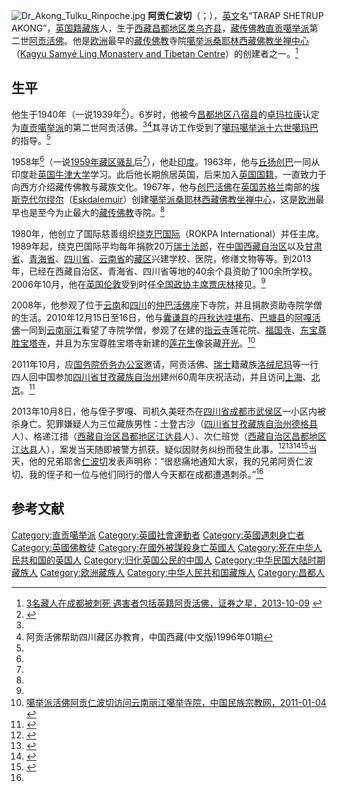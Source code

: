 {{Link style|time=2015-12-13T15:54:35+00:00}}
[[File:Dr_Akong_Tulku_Rinpoche.jpg|thumb]]
{{ViewTibetanScript}}
'''阿贡仁波切'''（{{Bo|z=ཆོས་རྗེ་ཨ་དཀོན་རིན་པོ་ཆེ།|w=chos rje a dkon rin po che|t=Chöje Akong Rinpoche}}；{{bd|1940年|4月4日|2013年|10月8日|catIdx=Akong Rinpoche}}），[[英文|英文]]名“TARAP SHETRUP AKONG”，[[英国国籍|英国籍]][[藏族|藏族]]人，生于[[西藏|西藏]][[昌都地区|昌都地区]][[类乌齐县|类乌齐县]]，[[藏传佛教|藏传佛教]][[直贡噶举派|直贡噶举派]]第二世[[阿贡活佛|阿贡活佛]]。他是[[欧洲|欧洲]]最早的[[藏传佛教|藏传佛教]]寺院[[噶举派桑耶林西藏佛教坐禅中心|噶举派桑耶林西藏佛教坐禅中心]]（[[:en:Kagyu_Samyé_Ling_Monastery_and_Tibetan_Centre|Kagyu Samyé Ling Monastery and Tibetan Centre]]）的创建者之一。<ref name=zqzx>[http://finance.stockstar.com/FB2013100900002310.shtml 3名藏人在成都被刺死 遇害者包括英籍阿贡活佛，证券之星，2013-10-09] {{Wayback|url=http://finance.stockstar.com/FB2013100900002310.shtml |date=20131010075737 }}</ref>

==生平==
他生于1940年（一说1939年<ref name=samye>{{Cite web |url=http://www.samye.org/arbio1.htm |title=Dr Akong Tulku Rinpoche- ROKPA's founder Part One: Early Life in Tibet, www.samye.org, Retrieved 2013-10-10 |access-date=2013-10-10 |archive-date=2020-02-24 |archive-url=https://web.archive.org/web/20200224180755/http://www.samye.org/arbio1.htm |dead-url=no }}</ref>）。6岁时，他被今[[昌都地区|昌都地区]][[八宿县|八宿县]]的[[卓玛拉康_(八宿县)|卓玛拉康]]认定为[[直贡噶举派|直贡噶举派]]的第二世阿贡活佛。<ref name=zqzx/><ref name=zgxz>阿贡活佛帮助四川藏区办教育，中国西藏(中文版)1996年01期</ref>其寻访工作受到了[[噶玛噶举派|噶玛噶举派]][[第十六世噶玛巴|十六世噶玛巴]]的指导。<ref name=samye/>

1958年<ref name=zgxz/>（一说[[1959年藏区骚乱|1959年藏区骚乱]]后<ref name=samye/>），他赴[[印度|印度]]。1963年，他与[[丘扬创巴|丘扬创巴]]一同从印度赴[[英国|英国]][[牛津大学|牛津大学]]学习。此后他长期旅居英国，后来加入[[英国国籍|英国国籍]]，一直致力于向西方介绍藏传佛教与藏族文化。1967年，他与[[丘扬创巴|创巴活佛]]在[[英国|英国]][[苏格兰|苏格兰]]南部的[[埃斯克代尔缪尔|埃斯克代尔缪尔]]（[[:en:Eskdalemuir|Eskdalemuir]]）创建[[噶举派桑耶林西藏佛教坐禅中心|噶举派桑耶林西藏佛教坐禅中心]]，这是[[欧洲|欧洲]]最早也是至今为止最大的[[藏传佛教|藏传佛教]]寺院。<ref name=zqzx/>

1980年，他创立了国际慈善组织[[绕克巴国际|绕克巴国际]]（ROKPA International）并任主席。1989年起，绕克巴国际平均每年捐款20万[[瑞士法郎|瑞士法郎]]，在[[中国|中国]][[西藏自治区|西藏自治区]]以及[[甘肃省|甘肃省]]、[[青海省|青海省]]、[[四川省|四川省]]、[[云南省|云南省]]的[[藏区|藏区]]兴建学校、医院，修缮文物等等。到2013年，已经在西藏自治区、青海省、四川省等地的40余个县资助了100余所学校。2006年10月，他在[[英国|英国]][[伦敦|伦敦]]受到时任[[全国政协主席|全国政协主席]][[贾庆林|贾庆林]]接见。<ref name=zqzx/>

2008年，他参观了位于[[云南|云南]]和[[四川|四川]]的[[仲巴活佛|仲巴活佛]]座下寺院，并且捐款资助寺院学僧的生活。2010年12月15日至16日，他与[[囊谦县|囊谦县]]的[[丹秋达哇|丹秋达哇]][[堪布|堪布]]、[[巴塘县|巴塘县]]的[[阿嘎活佛|阿嘎活佛]]一同到[[云南|云南]][[丽江|丽江]]看望了寺院学僧，参观了在建的[[指云寺|指云寺]]莲花院、[[福国寺|福国寺]]、[[东宝尊胜宝塔寺|东宝尊胜宝塔寺]]，并且为东宝尊胜宝塔寺新建的[[莲花生|莲花生]]像装藏[[开光|开光]]。<ref name=zgmz>[http://www.mzb.com.cn/html/Home/report/165155-1.htm 噶举派活佛阿贡仁波切访问云南丽江噶举寺院，中国民族宗教网，2011-01-04] {{webarchive|url=https://web.archive.org/web/20150610222121/http://www.mzb.com.cn/html/Home/report/165155-1.htm |date=2015-06-10 }}</ref>

2011年10月，应[[国务院侨务办公室|国务院侨务办公室]]邀请，阿贡活佛、[[瑞士|瑞士]]籍藏族[[洛绒尼玛|洛绒尼玛]]等一行四人回中国参加[[四川省|四川省]][[甘孜藏族自治州|甘孜藏族自治州]]建州60周年庆祝活动，并且访问[[上海|上海]]、[[北京|北京]]。<ref>{{Cite web |url=http://www.chinadaily.com.cn/dfpd/xzjf60n/2011-04/06/content_12473640.htm |title=阿贡活佛等境外藏胞回国参观访问，中国日报，2011-04-06 |access-date=2013-10-10 |archive-date=2020-09-09 |archive-url=https://web.archive.org/web/20200909193554/https://www.chinadaily.com.cn/dfpd/xzjf60n/2011-04/06/content_12473640.htm |dead-url=no }}</ref>

2013年10月8日，他与侄子罗嘎、司机久美旺杰在[[四川省|四川省]][[成都市|成都市]][[武侯区|武侯区]]一小区内被杀身亡。犯罪嫌疑人为三位藏族男性：土登古沙（[[四川省|四川省]][[甘孜藏族自治州|甘孜藏族自治州]][[德格县|德格县]]人）、格递江措（[[西藏自治区|西藏自治区]][[昌都地区|昌都地区]][[江达县|江达县]]人）、次仁班觉（[[西藏自治区|西藏自治区]][[昌都地区|昌都地区]][[江达县|江达县]]人），案发当天随即被警方抓获。疑似因财务纠纷而發生此事。<ref>{{Cite web |url=http://www.scga.gov.cn/jwzx/mtbd/201310/t20131009_5482.html |title=武侯一小区发生致人死亡刑事案件 三名犯罪嫌疑人悉数落网，四川公安，2013-10-09 |access-date=2013-10-10 |archive-url=https://web.archive.org/web/20140331050023/http://www.scga.gov.cn/jwzx/mtbd/201310/t20131009_5482.html |archive-date=2014-03-31 |dead-url=yes }}</ref><ref>{{cite web|url=http://www.bbc.co.uk/zhongwen/simp/china/2013/10/131008_china_akongrinpoche.shtml|title=英国最早藏传佛寺创建人在中国遇害|work=BBC中文网|date=2013-10-08|access-date=2013-10-09|archive-date=2013-10-11|archive-url=https://web.archive.org/web/20131011021059/http://www.bbc.co.uk/zhongwen/simp/china/2013/10/131008_china_akongrinpoche.shtml|dead-url=no}}</ref><ref>{{cite web|url=http://news.wenweipo.com/2013/10/09/IN1310090033.htm|title=英籍藏人阿貢活佛成都遇害|work=香港文匯報|date=2013-10-09|access-date=2013-10-09|archive-date=2016-03-04|archive-url=https://web.archive.org/web/20160304064727/http://news.wenweipo.com/2013/10/09/IN1310090033.htm|dead-url=no}}</ref><ref>{{cite web |last=Karma Triyana Dharmachakra |url=http://www.kagyu.org/kagyulineage/teachers/tea30.php |title=Kagyu Teachers – Dr. Akong Tulku Rinpoche |deadurl=yes |archiveurl=https://web.archive.org/web/20110201221434/http://www.kagyu.org/kagyulineage/teachers/tea30.php |archivedate=2011-02-01 }}</ref>当天，他的兄弟耶舍[[仁波切|仁波切]]发表声明称：“很悲痛地通知大家，我的兄弟阿贡仁波切、我的侄子和一位与他们同行的僧人今天都在成都遭遇刺杀。”<ref name=zqzx/>

== 参考文献 ==
{{Commonscat|Akong Rinpoche}}
{{Reflist|2}}

{{Authority control}}
{{DEFAULTSORT: Rinpoche, Akong}}
[[Category:直贡噶举派|Category:直贡噶举派]]
[[Category:英國社會運動者|Category:英國社會運動者]]
[[Category:英國遇刺身亡者|Category:英國遇刺身亡者]]
[[Category:英國佛教徒|Category:英國佛教徒]]
[[Category:在國外被謀殺身亡英國人|Category:在國外被謀殺身亡英國人]]
[[Category:死在中华人民共和国的英国人|Category:死在中华人民共和国的英国人]]
[[Category:归化英国公民的中国人|Category:归化英国公民的中国人]]
[[Category:中华民国大陆时期藏族人|Category:中华民国大陆时期藏族人]]
[[Category:欧洲藏族人|Category:欧洲藏族人]]
[[Category:中华人民共和国藏族人|Category:中华人民共和国藏族人]]
[[Category:昌都人|Category:昌都人]]